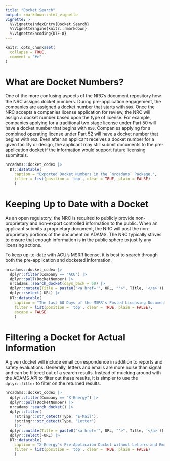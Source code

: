 ```yaml
---
title: "Docket Search"
output: rmarkdown::html_vignette
vignette: >
  %\VignetteIndexEntry{Docket Search}
  %\VignetteEngine{knitr::rmarkdown}
  %\VignetteEncoding{UTF-8}
---
```


```r
knitr::opts_chunk$set(
  collapse = TRUE,
  comment = "#>"
)
```

# What are Docket Numbers?

One of the more confusing aspects of the NRC's document repository how the NRC
assigns docket numbers. 
During pre-application engagement, the companies are assigned a docket number
that starts with `999`. 
Once the NRC accepts a companies license application for review, the NRC will
assign a docket number based upon the type of license. 
For example, companies applying for a traditional two stage license under 
Part 50 will have a docket number that begins with `050`.
Companies applying for a combined operating license under Part 52 will 
have a docket number that begins with `052`. 
Even after an applicant receives a docket number for a given facility or 
design, the applicant may still submit documents to the pre-application
docket if the information would support future licensing submittals. 

```r
nrcadams::docket_codex |>
  DT::datatable(
    caption = "Exported Docket Numbers in the `nrcadams` Package.",
    filter = list(position = 'top', clear = TRUE, plain = FALSE)
    )
```

# Keeping Up to Date with a Docket

As an open regulatory, the NRC is required to publicly provide non-proprietary
and non-export controlled information to the public.
When an applicant submits a proprietary document, the NRC will post the 
non-proprietary portions of the document on ADAMS. 
The NRC typically strives to ensure that enough information is in the public 
sphere to justify any licensing actions. 

To keep up-to-date with ACU's MSRR license, it is best to search through both
the pre-application and docketed information. 


```r
nrcadams::docket_codex |>
  dplyr::filter(Company == "ACU") |>
  dplyr::pull(DocketNumber) |>
  nrcadams::search_docket(days_back = 60) |>
  dplyr::mutate(Title = paste0("<a href='", URL, "'>", Title, '</a>')) |>
  dplyr::select(-URL) |>
  DT::datatable(
    caption = "The last 60 Days of the MSRR's Posted Licensing Documents.",
    filter = list(position = 'top', clear = TRUE, plain = FALSE),
    escape = FALSE
    )
```

# Filtering a Docket for Actual Information

A given docket will include email correspondence in addition to reports and 
safety evaluations. 
Generally, letters and emails are more noise than signal and can be filtered
out of a search results.
Instead of mucking around with the ADAMS API to filter out these results,
it is simpler to use the `dplyr::filter` to filter on the returned results. 

```r
nrcadams::docket_codex |>
  dplyr::filter(Company == "X-Energy") |>
  dplyr::pull(DocketNumber) |>
  nrcadams::search_docket() |>
  dplyr::filter(
    !stringr::str_detect(Type, "E-Mail"),
    !stringr::str_detect(Type, "Letter")
    )|>
  dplyr::mutate(Title = paste0("<a href='", URL, "'>", Title, '</a>')) |>
  dplyr::select(-URL) |>
  DT::datatable(
    caption = "X-Energy's Pre-Applicaion Docket without Letters and Emails.",
    filter = list(position = 'top', clear = TRUE, plain = FALSE)
    )
```

